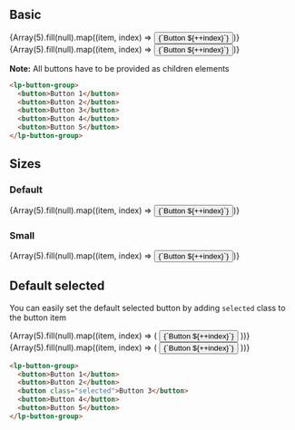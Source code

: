 


<Meta title="Components/ButtonGroup" />

<ReadmeWrap>
  <Readme />
</ReadmeWrap>

## Basic

<Preview>
  <lp-button-group>
    {Array(5).fill(null).map((item, index) => <button key={index}>{`Button ${++index}`}</button>)}
  </lp-button-group>
</Preview>

<Preview light>
  <lp-button-group theme="light">
    {Array(5).fill(null).map((item, index) => <button key={index}>{`Button ${++index}`}</button>)}
  </lp-button-group>
</Preview>

**Note:** All buttons have to be provided as children elements

```html
<lp-button-group>
  <button>Button 1</button>
  <button>Button 2</button>
  <button>Button 3</button>
  <button>Button 4</button>
  <button>Button 5</button>
</lp-button-group>
```

## Sizes

### Default

<Preview>
  <lp-button-group>
    {Array(5).fill(null).map((item, index) => <button key={index}>{`Button ${++index}`}</button>)}
  </lp-button-group>
</Preview>

### Small

<Preview>
  <lp-button-group size="small">
    {Array(5).fill(null).map((item, index) => <button key={index}>{`Button ${++index}`}</button>)}
  </lp-button-group>
</Preview>

## Default selected

You can easily set the default selected button by adding `selected` class to the button item

<Preview>
  <lp-button-group>
    {Array(5).fill(null).map((item, index) => (
      <button key={index} className={index === 2 ? 'selected' : undefined}>{`Button ${++index}`}</button>
    ))}
  </lp-button-group>
</Preview>

<Preview light>
  <lp-button-group theme="light">
    {Array(5).fill(null).map((item, index) => (
      <button key={index} className={index === 2 ? 'selected' : undefined}>{`Button ${++index}`}</button>
    ))}
  </lp-button-group>
</Preview>

```html
<lp-button-group>
  <button>Button 1</button>
  <button>Button 2</button>
  <button class="selected">Button 3</button>
  <button>Button 4</button>
  <button>Button 5</button>
</lp-button-group>
```
